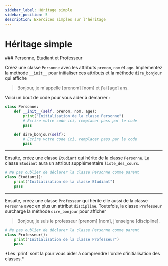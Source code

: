 ```yaml
---
sidebar_label: Héritage simple
sidebar_position: 5
description: Exercices simples sur l'héritage
---
```


# Héritage simple

<ExerciseList>

<Exercise>
<ExerciseHeader>
### Personne, Etudiant et Professeur
</ExerciseHeader>
<ExerciseBody>

Créez une classe `Personne` avec les attributs `prenom`, `nom` et `age`. 
Implémentez la méthode `__init__` pour initialiser ces attributs et la méthode `dire_bonjour` 
qui affiche
> Bonjour, je m'appelle [prenom] [nom] et j'ai [age] ans.

Voici un bout de code pour vous aider à démarrer :

```python
class Personne:
    def __init__(self, prenom, nom, age):
        print("Initialisation de la classe Personne")
        # Écrire votre code ici, remplacer pass par le code
        pass

    def dire_bonjour(self):
        # Écrire votre code ici, remplacer pass par le code
        pass
```

---

Ensuite, créez une classe `Etudiant` qui hérite de la classe `Personne`. La classe `Etudiant`
aura un attribut supplémentaire `liste_des_cours`.

```python
# Ne pas oublier de déclarer la classe Personne comme parent
class Etudiant():
    print("Initialisation de la classe Etudiant")
    pass
```

--- 

Ensuite, créez une classe `Professeur` qui hérite elle aussi de la classe
 `Personne` avec en plus un attribut `discipline`. Toutefois,
la classe `Professeur` surcharge la méthode `dire_bonjour` pour afficher
> Bonjour, je suis le professeur [prenom] [nom], j'enseigne [discipline].

```python
# Ne pas oublier de déclarer la classe Personne comme parent
class Professeur():
    print("Initialisation de la classe Professeur")
    pass
```

</ExerciseBody>
<ExerciseFooter>
 *Les `print` sont là pour vous aider à comprendre l'ordre d'initialisation des classes.*
</ExerciseFooter>

</Exercise>

</ExerciseList>